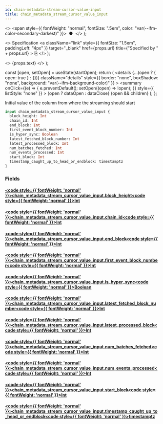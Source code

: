 ```yaml
---
id: chain-metadata-stream-cursor-value-input
title: chain_metadata_stream_cursor_value_input
---
```


<head>
  <meta content="noindex" name="robots" />
  <meta charset="utf-8" />
</head>

  <>
    <span style={{ fontWeight: "normal", fontSize: ".5em", color: "var(--ifm-color-secondary-darkest)" }}>
      &nbsp;●&nbsp;
    </span>
  </>
);

  <>
    Specification
    <a
      className="link"
      style={{ fontSize: "1.5em", paddingLeft: "4px" }}
      target="_blank"
      href={props.url}
      title={"Specified by " + props.url}
    >
      ⎘
    </a>
  </>
);

  <>
    <span className={props.class}>{props.text}</span>
  </>
);


  const [open, setOpen] = useState(startOpen);
  return (
    <details
      {...(open ? { open: true } : {})}
      className="details"
      style={{ border: "none", boxShadow: "none", background: "var(--ifm-background-color)" }}
    >
      <summary
        onClick={(e) => {
          e.preventDefault();
          setOpen((open) => !open);
        }}
        style={{ listStyle: "none" }}
      >
        {open ? dataOpen : dataClose}
      </summary>
      {open && children}
    </details>
  );
};

Initial value of the column from where the streaming should start

```graphql
input chain_metadata_stream_cursor_value_input {
  block_height: Int
  chain_id: Int
  end_block: Int
  first_event_block_number: Int
  is_hyper_sync: Boolean
  latest_fetched_block_number: Int
  latest_processed_block: Int
  num_batches_fetched: Int
  num_events_processed: Int
  start_block: Int
  timestamp_caught_up_to_head_or_endblock: timestamptz
}
```

### Fields

#### [<code style={{ fontWeight: 'normal' }}>chain_metadata_stream_cursor_value_input.<b>block_height</b></code>](#)<Bullet />[<code style={{ fontWeight: 'normal' }}><b>Int</b></code>](/docs/api/airdrops/graphql/envio/scalars/int.mdx) <Badge class="badge badge--secondary " text="scalar"/>

#### [<code style={{ fontWeight: 'normal' }}>chain_metadata_stream_cursor_value_input.<b>chain_id</b></code>](#)<Bullet />[<code style={{ fontWeight: 'normal' }}><b>Int</b></code>](/docs/api/airdrops/graphql/envio/scalars/int.mdx) <Badge class="badge badge--secondary " text="scalar"/>

#### [<code style={{ fontWeight: 'normal' }}>chain_metadata_stream_cursor_value_input.<b>end_block</b></code>](#)<Bullet />[<code style={{ fontWeight: 'normal' }}><b>Int</b></code>](/docs/api/airdrops/graphql/envio/scalars/int.mdx) <Badge class="badge badge--secondary " text="scalar"/>

#### [<code style={{ fontWeight: 'normal' }}>chain_metadata_stream_cursor_value_input.<b>first_event_block_number</b></code>](#)<Bullet />[<code style={{ fontWeight: 'normal' }}><b>Int</b></code>](/docs/api/airdrops/graphql/envio/scalars/int.mdx) <Badge class="badge badge--secondary " text="scalar"/>

#### [<code style={{ fontWeight: 'normal' }}>chain_metadata_stream_cursor_value_input.<b>is_hyper_sync</b></code>](#)<Bullet />[<code style={{ fontWeight: 'normal' }}><b>Boolean</b></code>](/docs/api/airdrops/graphql/envio/scalars/boolean.mdx) <Badge class="badge badge--secondary " text="scalar"/>

#### [<code style={{ fontWeight: 'normal' }}>chain_metadata_stream_cursor_value_input.<b>latest_fetched_block_number</b></code>](#)<Bullet />[<code style={{ fontWeight: 'normal' }}><b>Int</b></code>](/docs/api/airdrops/graphql/envio/scalars/int.mdx) <Badge class="badge badge--secondary " text="scalar"/>

#### [<code style={{ fontWeight: 'normal' }}>chain_metadata_stream_cursor_value_input.<b>latest_processed_block</b></code>](#)<Bullet />[<code style={{ fontWeight: 'normal' }}><b>Int</b></code>](/docs/api/airdrops/graphql/envio/scalars/int.mdx) <Badge class="badge badge--secondary " text="scalar"/>

#### [<code style={{ fontWeight: 'normal' }}>chain_metadata_stream_cursor_value_input.<b>num_batches_fetched</b></code>](#)<Bullet />[<code style={{ fontWeight: 'normal' }}><b>Int</b></code>](/docs/api/airdrops/graphql/envio/scalars/int.mdx) <Badge class="badge badge--secondary " text="scalar"/>

#### [<code style={{ fontWeight: 'normal' }}>chain_metadata_stream_cursor_value_input.<b>num_events_processed</b></code>](#)<Bullet />[<code style={{ fontWeight: 'normal' }}><b>Int</b></code>](/docs/api/airdrops/graphql/envio/scalars/int.mdx) <Badge class="badge badge--secondary " text="scalar"/>

#### [<code style={{ fontWeight: 'normal' }}>chain_metadata_stream_cursor_value_input.<b>start_block</b></code>](#)<Bullet />[<code style={{ fontWeight: 'normal' }}><b>Int</b></code>](/docs/api/airdrops/graphql/envio/scalars/int.mdx) <Badge class="badge badge--secondary " text="scalar"/>

#### [<code style={{ fontWeight: 'normal' }}>chain_metadata_stream_cursor_value_input.<b>timestamp_caught_up_to_head_or_endblock</b></code>](#)<Bullet />[<code style={{ fontWeight: 'normal' }}><b>timestamptz</b></code>](/docs/api/airdrops/graphql/envio/scalars/timestamptz.mdx) <Badge class="badge badge--secondary " text="scalar"/>
